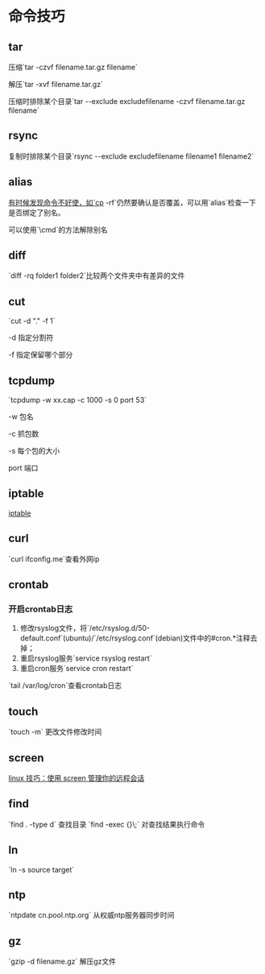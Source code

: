 = 命令技巧 =

== tar ==
压缩`tar -czvf filename.tar.gz filename`

解压`tar -xvf filename.tar.gz`

压缩时排除某个目录`tar --exclude excludefilename -czvf filename.tar.gz filename`

== rsync ==
复制时排除某个目录`rsync --exclude excludefilename filename1 filename2`

== alias ==
[[有时候发现命令不好使，如`cp]] -rf`仍然要确认是否覆盖，可以用`alias`检查一下是否绑定了别名。

可以使用`\cmd`的方法解除别名

== diff ==
`diff -rq folder1 folder2`比较两个文件夹中有差异的文件

== cut ==
`cut -d "." -f 1`

-d 指定分割符

-f 指定保留哪个部分

== tcpdump ==
`tcpdump -w xx.cap -c 1000 -s 0 port 53`

-w 包名

-c 抓包数

-s 每个包的大小

port 端口

== iptable ==
[[iptable|iptable]]

== curl ==
`curl ifconfig.me`查看外网ip

== crontab ==
=== 开启crontab日志 ===
# 修改rsyslog文件，将`/etc/rsyslog.d/50-default.conf`(ubuntu)/`/etc/rsyslog.conf`(debian)文件中的#cron.*注释去掉；
# 重启rsyslog服务`service rsyslog restart`
# 重启cron服务`service cron restart`

`tail /var/log/cron`查看crontab日志

== touch ==
`touch -m` 更改文件修改时间

== screen ==
[[http://www.ibm.com/developerworks/cn/linux/l-cn-screen/| linux 技巧：使用 screen 管理你的远程会话]]

== find ==
`find . -type d` 查找目录
`find -exec {}\;` 对查找结果执行命令

== ln ==
`ln -s source target`

== ntp ==
`ntpdate cn.pool.ntp.org` 从权威ntp服务器同步时间

== gz ==
`gzip -d filename.gz` 解压gz文件
